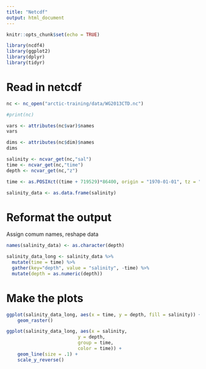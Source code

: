 ```yaml
---
title: "Netcdf"
output: html_document
---
```


```r
knitr::opts_chunk$set(echo = TRUE)
```

```r
library(ncdf4)
library(ggplot2)
library(dplyr)
library(tidyr)
```

# Read in netcdf

```r
nc <- nc_open("arctic-training/data/WG2013CTD.nc")
```


```r
#print(nc)

vars <- attributes(nc$var)$names
vars

dims <- attributes(nc$dim)$names
dims

salinity <- ncvar_get(nc,"sal")
time <- ncvar_get(nc,"time")
depth <- ncvar_get(nc,"z")

time <- as.POSIXct((time + 719529)*86400, origin = "1970-01-01", tz = "UTC")

salinity_data <- as.data.frame(salinity)
```

# Reformat the output

Assign comum names, reshape data

```r
names(salinity_data) <- as.character(depth)

salinity_data_long <- salinity_data %>% 
  mutate(time = time) %>% 
  gather(key="depth", value = "salinity", -time) %>% 
  mutate(depth = as.numeric(depth))
```


# Make the plots

```r
ggplot(salinity_data_long, aes(x = time, y = depth, fill = salinity)) +
    geom_raster()
```

```r
ggplot(salinity_data_long, aes(x = salinity,
                          y = depth,
                          group = time,
                          color = time)) +
    geom_line(size = .1) +
    scale_y_reverse()
```
